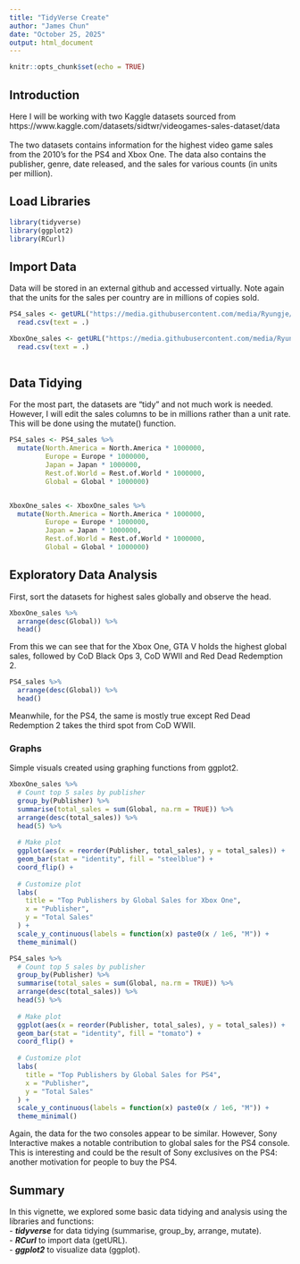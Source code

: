 ```yaml
---
title: "TidyVerse Create"
author: "James Chun"
date: "October 25, 2025"
output: html_document
---
```


```r
knitr::opts_chunk$set(echo = TRUE)
```

## Introduction

Here I will be working with two Kaggle datasets sourced from https://www.kaggle.com/datasets/sidtwr/videogames-sales-dataset/data 
<br> 
<br>
The two datasets contains information for the highest video game sales from the 2010's for the PS4 and Xbox One. The data also contains the publisher, genre, date released, and the sales for various counts (in units per million). 


## Load Libraries
```r
library(tidyverse)
library(ggplot2)
library(RCurl)
```


## Import Data
Data will be stored in an external github and accessed virtually. Note again that the units for the sales per country are in millions of copies sold.

```r
PS4_sales <- getURL("https://media.githubusercontent.com/media/Ryungje/DATA607/refs/heads/main/TidyVerse%20Create%20Project/PS4_GamesSales.csv") %>%
  read.csv(text = .)

XboxOne_sales <- getURL("https://media.githubusercontent.com/media/Ryungje/DATA607/refs/heads/main/TidyVerse%20Create%20Project/XboxOne_GameSales.csv") %>%
  read.csv(text = .)
  
```

## Data Tidying
For the most part, the datasets are "tidy" and not much work is needed. However, I will edit the sales columns to be in millions rather than a unit rate. This will be done using the mutate() function.

```r
PS4_sales <- PS4_sales %>%
  mutate(North.America = North.America * 1000000, 
         Europe = Europe * 1000000,
         Japan = Japan * 1000000,
         Rest.of.World = Rest.of.World * 1000000,
         Global = Global * 1000000)


XboxOne_sales <- XboxOne_sales %>%
  mutate(North.America = North.America * 1000000, 
         Europe = Europe * 1000000,
         Japan = Japan * 1000000,
         Rest.of.World = Rest.of.World * 1000000,
         Global = Global * 1000000)
```

## Exploratory Data Analysis
First, sort the datasets for highest sales globally and observe the head.

```r
XboxOne_sales %>%
  arrange(desc(Global)) %>% 
  head()
```
From this we can see that for the Xbox One, GTA V holds the highest global sales, followed by CoD Black Ops 3, CoD WWII and Red Dead Redemption 2. 

```r
PS4_sales %>%
  arrange(desc(Global)) %>% 
  head()
```
Meanwhile, for the PS4, the same is mostly true except Red Dead Redemption 2 takes the third spot from CoD WWII.

### Graphs 
Simple visuals created using graphing functions from ggplot2.

```r
XboxOne_sales %>%
  # Count top 5 sales by publisher
  group_by(Publisher) %>%
  summarise(total_sales = sum(Global, na.rm = TRUE)) %>%
  arrange(desc(total_sales)) %>%
  head(5) %>%
  
  # Make plot
  ggplot(aes(x = reorder(Publisher, total_sales), y = total_sales)) +
  geom_bar(stat = "identity", fill = "steelblue") +
  coord_flip() +
  
  # Customize plot
  labs(
    title = "Top Publishers by Global Sales for Xbox One",
    x = "Publisher",
    y = "Total Sales"
  ) +
  scale_y_continuous(labels = function(x) paste0(x / 1e6, "M")) +
  theme_minimal()
```


```r
PS4_sales %>%
  # Count top 5 sales by publisher
  group_by(Publisher) %>%
  summarise(total_sales = sum(Global, na.rm = TRUE)) %>%
  arrange(desc(total_sales)) %>%
  head(5) %>%
  
  # Make plot
  ggplot(aes(x = reorder(Publisher, total_sales), y = total_sales)) +
  geom_bar(stat = "identity", fill = "tomato") +
  coord_flip() +
  
  # Customize plot
  labs(
    title = "Top Publishers by Global Sales for PS4",
    x = "Publisher",
    y = "Total Sales"
  ) +
  scale_y_continuous(labels = function(x) paste0(x / 1e6, "M")) +
  theme_minimal()
```
Again, the data for the two consoles appear to be similar. However, Sony Interactive makes a notable contribution to global sales for the PS4 console. This is interesting and could be the result of Sony exclusives on the PS4: another motivation for people to buy the PS4.

## Summary

In this vignette, we explored some basic data tidying and analysis using the libraries and functions:
<br>
- ***tidyverse*** for data tidying (summarise, group_by, arrange, mutate).  
- ***RCurl*** to import data (getURL).  
- ***ggplot2*** to visualize data (ggplot).  

